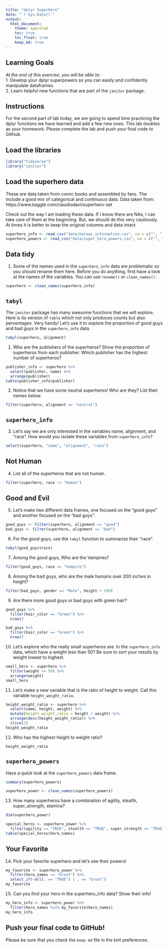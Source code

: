 ```yaml
---
title: "dplyr Superhero"
date: "`r Sys.Date()`"
output:
  html_document: 
    theme: spacelab
    toc: true
    toc_float: true
    keep_md: true
---
```


## Learning Goals  
*At the end of this exercise, you will be able to:*    
1. Develop your dplyr superpowers so you can easily and confidently manipulate dataframes.  
2. Learn helpful new functions that are part of the `janitor` package.  

## Instructions
For the second part of lab today, we are going to spend time practicing the dplyr functions we have learned and add a few new ones. This lab doubles as your homework. Please complete the lab and push your final code to GitHub.  

## Load the libraries
```r
library("tidyverse")
library("janitor")
```

## Load the superhero data
These are data taken from comic books and assembled by fans. The include a good mix of categorical and continuous data.  Data taken from: https://www.kaggle.com/claudiodavi/superhero-set  

Check out the way I am loading these data. If I know there are NAs, I can take care of them at the beginning. But, we should do this very cautiously. At times it is better to keep the original columns and data intact.  
```r
superhero_info <- read_csv("data/heroes_information.csv", na = c("", "-99", "-"))
superhero_powers <- read_csv("data/super_hero_powers.csv", na = c("", "-99", "-"))
```

## Data tidy
1. Some of the names used in the `superhero_info` data are problematic so you should rename them here. Before you do anything, first have a look at the names of the variables. You can use `rename()` or `clean_names()`.    

```r
superhero <- clean_names(superhero_info)
```

## `tabyl`
The `janitor` package has many awesome functions that we will explore. Here is its version of `table` which not only produces counts but also percentages. Very handy! Let's use it to explore the proportion of good guys and bad guys in the `superhero_info` data.  
```r
tabyl(superhero, alignment)
```

1. Who are the publishers of the superheros? Show the proportion of superheros from each publisher. Which publisher has the highest number of superheros?  
```r
publisher_info <- superhero %>%
  select(publisher, name) %>%
  arrange(publisher)
table(publisher_info$publisher)
```

2. Notice that we have some neutral superheros! Who are they? List their names below.  

```r
filter(superhero, alignment == "neutral")
```


## `superhero_info`
3. Let's say we are only interested in the variables name, alignment, and "race". How would you isolate these variables from `superhero_info`?

```r
select(superhero, "name", "alignment", "race")
```


## Not Human
4. List all of the superheros that are not human.

```r
filter(superhero, race != "Human")
```


## Good and Evil
5. Let's make two different data frames, one focused on the "good guys" and another focused on the "bad guys".

```r
good_guys <- filter(superhero, alignment == "good")
bad_guys <- filter(superhero, alignment == "bad")
```


6. For the good guys, use the `tabyl` function to summarize their "race".
```r
tabyl(good_guys$race)
```


7. Among the good guys, Who are the Vampires?
```r
filter(good_guys, race == "Vampire")
```


8. Among the bad guys, who are the male humans over 200 inches in height?

```r
filter(bad_guys, gender == "Male", height > 200)
```


9. Are there more good guys or bad guys with green hair?

```r
good_guys %>%
  filter(hair_color == "Green") %>%
  nrow()
```
```r
bad_guys %>%
  filter(hair_color == "Green") %>%
  nrow()
```



10. Let's explore who the really small superheros are. In the `superhero_info` data, which have a weight less than 50? Be sure to sort your results by weight lowest to highest.  

```r
small_hero <- superhero %>%
  filter(weight <= 50) %>%
  arrange(weight)
small_hero
```

11. Let's make a new variable that is the ratio of height to weight. Call this variable `height_weight_ratio`.    

```r
height_weight_ratio <- superhero %>%
  select(name, height, weight) %>%
  mutate(height_weight_ratio = height / weight) %>%
  arrange(desc(height_weight_ratio)) %>%
  slice(1)
height_weight_ratio
```

12. Who has the highest height to weight ratio?  

```r
height_weight_ratio
```

## `superhero_powers`
Have a quick look at the `superhero_powers` data frame.  

```r
summary(superhero_powers)
```


```r
superhero_power <- clean_names(superhero_powers)
```

13. How many superheros have a combination of agility, stealth, super_strength, stamina?
```r
dim(superhero_power)
```

```r
special_heros <- superhero_power %>%
  filter(agility == "TRUE", stealth == "TRUE", super_strength == "TRUE", stamina == "TRUE")
table(special_heros$hero_names)
```

## Your Favorite
14. Pick your favorite superhero and let's see their powers! 

```r
my_favorite <- superhero_power %>%
  filter(hero_names == "Groot") %>%
  select_if(~all(. == "TRUE") | . == "Groot")
my_favorite
```

15. Can you find your hero in the superhero_info data? Show their info!  

```r
my_hero_info <- superhero_power %>%
  filter(hero_names %in% my_favorite$hero_names)
my_hero_info
```

## Push your final code to GitHub!
Please be sure that you check the `keep md` file in the knit preferences.  